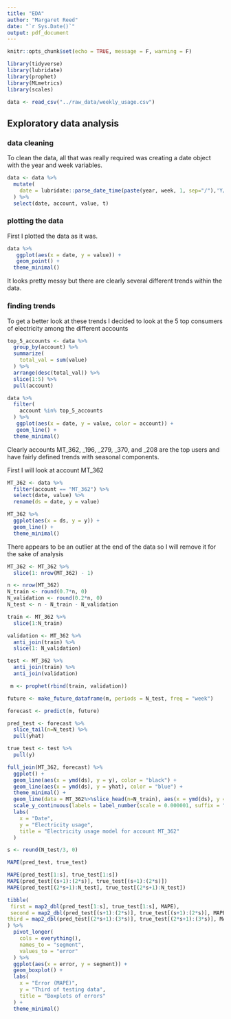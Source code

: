 ```yaml
---
title: "EDA"
author: "Margaret Reed"
date: "`r Sys.Date()`"
output: pdf_document
---
```


```r
knitr::opts_chunk$set(echo = TRUE, message = F, warning = F)
```

```r
library(tidyverse)
library(lubridate)
library(prophet)
library(MLmetrics)
library(scales)
```

```r
data <- read_csv("../raw_data/weekly_usage.csv")
```

## Exploratory data analysis

### data cleaning

To clean the data, all that was really required was creating a date object with the year and week variables.

```r
data <- data %>%
  mutate(
    date = lubridate::parse_date_time(paste(year, week, 1, sep="/"),'Y/W/w')
  ) %>%
  select(date, account, value, t)
```

### plotting the data

First I plotted the data as it was. 


```r
data %>%
   ggplot(aes(x = date, y = value)) +
   geom_point() +
  theme_minimal()
```


It looks pretty messy but there are clearly several different trends within the data.

### finding trends

To get a better look at these trends I decided to look at the 5 top consumers of electricity among the different accounts

```r
top_5_accounts <- data %>%
  group_by(account) %>%
  summarize(
    total_val = sum(value)
  ) %>%
  arrange(desc(total_val)) %>%
  slice(1:5) %>%
  pull(account)

data %>%
  filter(
    account %in% top_5_accounts
  ) %>%
   ggplot(aes(x = date, y = value, color = account)) +
   geom_line() +
  theme_minimal()
```


Clearly accounts MT_362, _196, _279, _370, and _208 are the top users and have fairly defined trends with seasonal components. 


First I will look at account MT_362

```r
MT_362 <- data %>%
  filter(account == "MT_362") %>%
  select(date, value) %>%
  rename(ds = date, y = value)

MT_362 %>%
  ggplot(aes(x = ds, y = y)) +
  geom_line() +
  theme_minimal()
```

There appears to be an outlier at the end of the data so I will remove it for the sake of analysis

```r
MT_362 <- MT_362 %>%
  slice(1: nrow(MT_362) - 1)
```



```r
n <- nrow(MT_362)
N_train <- round(0.7*n, 0)
N_validation <- round(0.2*n, 0)
N_test <- n - N_train - N_validation

train <- MT_362 %>%
  slice(1:N_train)

validation <- MT_362 %>%
  anti_join(train) %>%
  slice(1: N_validation)

test <- MT_362 %>%
  anti_join(train) %>%
  anti_join(validation)

 m <- prophet(rbind(train, validation))
```


```r
future <- make_future_dataframe(m, periods = N_test, freq = "week")
```

```r
forecast <- predict(m, future)
```


```r
pred_test <- forecast %>%
  slice_tail(n=N_test) %>%
  pull(yhat)

true_test <- test %>%
  pull(y)
```


```r
full_join(MT_362, forecast) %>%
  ggplot() +
  geom_line(aes(x = ymd(ds), y = y), color = "black") +
  geom_line(aes(x = ymd(ds), y = yhat), color = "blue") +
  theme_minimal() +
  geom_line(data = MT_362%>%slice_head(n=N_train), aes(x = ymd(ds), y = y), color = "grey") +
  scale_y_continuous(labels = label_number(scale = 0.000001, suffix = "M")) +
  labs(
    x = "Date",
    y = "Electricity usage",
    title = "Electricity usage model for account MT_362"
  )
```
```r
s <- round(N_test/3, 0)

MAPE(pred_test, true_test)

MAPE(pred_test[1:s], true_test[1:s])
MAPE(pred_test[(s+1):(2*s)], true_test[(s+1):(2*s)])
MAPE(pred_test[(2*s+1):N_test], true_test[(2*s+1):N_test])
```

```r
tibble(
 first = map2_dbl(pred_test[1:s], true_test[1:s], MAPE),
 second = map2_dbl(pred_test[(s+1):(2*s)], true_test[(s+1):(2*s)], MAPE),
third = map2_dbl(pred_test[(2*s+1):(3*s)], true_test[(2*s+1):(3*s)], MAPE)
) %>%
  pivot_longer(
    cols = everything(),
    names_to = "segment",
    values_to = "error"
  ) %>%
  ggplot(aes(x = error, y = segment)) +
  geom_boxplot() +
  labs(
    x = "Error (MAPE)",
    y = "Third of testing data",
    title = "Boxplots of errors"
  ) +
  theme_minimal()
```

